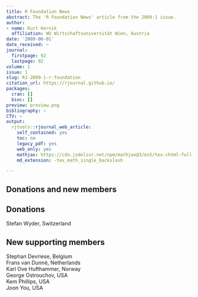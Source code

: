 ```yaml
---
title: R Foundation News
abstract: The 'R Foundation News' article from the 2009-1 issue.
author:
- name: Kurt Hornik
  affiliation: WU Wirtschaftsuniversität Wien, Austria
date: '2009-06-01'
date_received: ~
journal:
  firstpage: 92
  lastpage: 92
volume: 1
issue: 1
slug: RJ-2009-1-r-foundation
citation_url: https://rjournal.github.io/
packages:
  cran: []
  bioc: []
preview: preview.png
bibliography: ~
CTV: ~
output:
  rjtools::rjournal_web_article:
    self_contained: yes
    toc: no
    legacy_pdf: yes
    web_only: yes
    mathjax: https://cdn.jsdelivr.net/npm/mathjax@3/es5/tex-chtml-full.js
    md_extension: -tex_math_single_backslash

---
```


::: article
# Donations and new members

## Donations

Stefan Wyder, Switzerland

## New supporting members

Stephan Devriese, Belgium\
Frans van Dunné, Netherlands\
Karl Ove Hufthammer, Norway\
George Ostrouchov, USA\
Kem Phillips, USA\
Joon You, USA
:::
